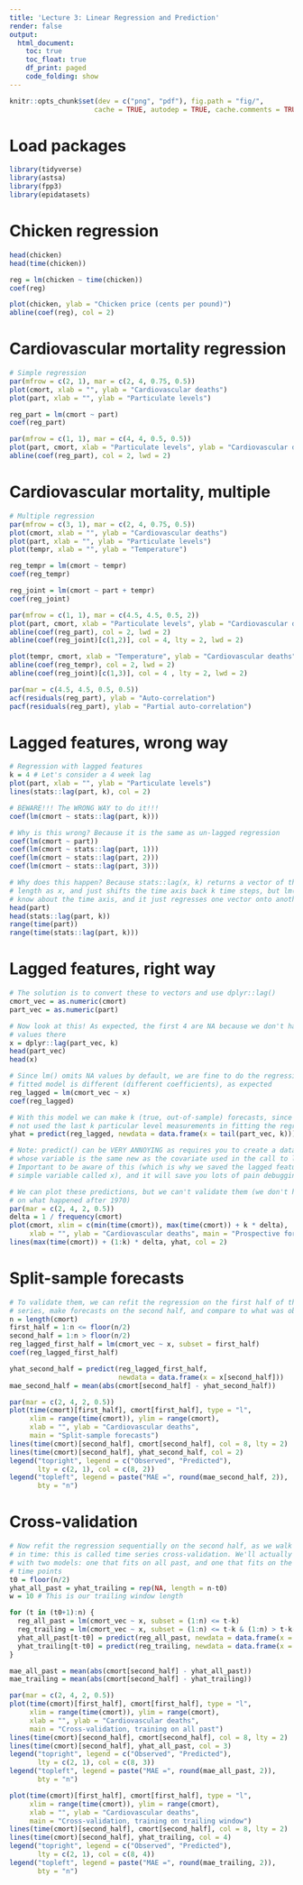 ```yaml
---
title: 'Lecture 3: Linear Regression and Prediction'
render: false
output:
  html_document:
    toc: true
    toc_float: true
    df_print: paged
    code_folding: show
---
```


```r
knitr::opts_chunk$set(dev = c("png", "pdf"), fig.path = "fig/",
                     cache = TRUE, autodep = TRUE, cache.comments = TRUE)
```

# Load packages

```r
library(tidyverse)
library(astsa)
library(fpp3)
library(epidatasets)
```

# Chicken regression

```r
head(chicken)
head(time(chicken))

reg = lm(chicken ~ time(chicken))
coef(reg)

plot(chicken, ylab = "Chicken price (cents per pound)") 
abline(coef(reg), col = 2)
```

# Cardiovascular mortality regression

```r
# Simple regression
par(mfrow = c(2, 1), mar = c(2, 4, 0.75, 0.5))
plot(cmort, xlab = "", ylab = "Cardiovascular deaths") 
plot(part, xlab = "", ylab = "Particulate levels")

reg_part = lm(cmort ~ part)
coef(reg_part)

par(mfrow = c(1, 1), mar = c(4, 4, 0.5, 0.5))
plot(part, cmort, xlab = "Particulate levels", ylab = "Cardiovascular deaths")
abline(coef(reg_part), col = 2, lwd = 2)
```

# Cardiovascular mortality, multiple

```r
# Multiple regression
par(mfrow = c(3, 1), mar = c(2, 4, 0.75, 0.5))
plot(cmort, xlab = "", ylab = "Cardiovascular deaths") 
plot(part, xlab = "", ylab = "Particulate levels")
plot(tempr, xlab = "", ylab = "Temperature")

reg_tempr = lm(cmort ~ tempr)
coef(reg_tempr)

reg_joint = lm(cmort ~ part + tempr)
coef(reg_joint)

par(mfrow = c(1, 1), mar = c(4.5, 4.5, 0.5, 2))
plot(part, cmort, xlab = "Particulate levels", ylab = "Cardiovascular deaths")
abline(coef(reg_part), col = 2, lwd = 2)
abline(coef(reg_joint)[c(1,2)], col = 4, lty = 2, lwd = 2)

plot(tempr, cmort, xlab = "Temperature", ylab = "Cardiovascular deaths")
abline(coef(reg_tempr), col = 2, lwd = 2)
abline(coef(reg_joint)[c(1,3)], col = 4 , lty = 2, lwd = 2)

par(mar = c(4.5, 4.5, 0.5, 0.5))
acf(residuals(reg_part), ylab = "Auto-correlation")
pacf(residuals(reg_part), ylab = "Partial auto-correlation")
```

# Lagged features, wrong way

```r
# Regression with lagged features
k = 4 # Let's consider a 4 week lag
plot(part, xlab = "", ylab = "Particulate levels")
lines(stats::lag(part, k), col = 2)

# BEWARE!!! The WRONG WAY to do it!!!
coef(lm(cmort ~ stats::lag(part, k)))

# Why is this wrong? Because it is the same as un-lagged regression
coef(lm(cmort ~ part))
coef(lm(cmort ~ stats::lag(part, 1)))
coef(lm(cmort ~ stats::lag(part, 2)))
coef(lm(cmort ~ stats::lag(part, 3)))

# Why does this happen? Because stats::lag(x, k) returns a vector of the same 
# length as x, and just shifts the time axis back k time steps, but lm() doesn't 
# know about the time axis, and it just regresses one vector onto another ...
head(part)
head(stats::lag(part, k))
range(time(part))
range(time(stats::lag(part, k)))
```

# Lagged features, right way

```r
# The solution is to convert these to vectors and use dplyr::lag()
cmort_vec = as.numeric(cmort)
part_vec = as.numeric(part)

# Now look at this! As expected, the first 4 are NA because we don't have lag 4 
# values there
x = dplyr::lag(part_vec, k)
head(part_vec)
head(x)

# Since lm() omits NA values by default, we are fine to do the regression. The 
# fitted model is different (different coefficients), as expected
reg_lagged = lm(cmort_vec ~ x)
coef(reg_lagged)

# With this model we can make k (true, out-of-sample) forecasts, since we have
# not used the last k particular level measurements in fitting the regression
yhat = predict(reg_lagged, newdata = data.frame(x = tail(part_vec, k)))

# Note: predict() can be VERY ANNOYING as requires you to create a data frame
# whose variable is the same new as the covariate used in the call to lm() ...
# Important to be aware of this (which is why we saved the lagged feature as a
# simple variable called x), and it will save you lots of pain debugging later

# We can plot these predictions, but we can't validate them (we don't have data 
# on what happened after 1970)
par(mar = c(2, 4, 2, 0.5))
delta = 1 / frequency(cmort)
plot(cmort, xlim = c(min(time(cmort)), max(time(cmort)) + k * delta),    
     xlab = "", ylab = "Cardiovascular deaths", main = "Prospective forecasts")
lines(max(time(cmort)) + (1:k) * delta, yhat, col = 2)
```

# Split-sample forecasts

```r
# To validate them, we can refit the regression on the first half of the time
# series, make forecasts on the second half, and compare to what was observed
n = length(cmort)
first_half = 1:n <= floor(n/2)
second_half = 1:n > floor(n/2)
reg_lagged_first_half = lm(cmort_vec ~ x, subset = first_half)
coef(reg_lagged_first_half)

yhat_second_half = predict(reg_lagged_first_half, 
                           newdata = data.frame(x = x[second_half]))
mae_second_half = mean(abs(cmort[second_half] - yhat_second_half))

par(mar = c(2, 4, 2, 0.5))
plot(time(cmort)[first_half], cmort[first_half], type = "l", 
     xlim = range(time(cmort)), ylim = range(cmort),
     xlab = "", ylab = "Cardiovascular deaths", 
     main = "Split-sample forecasts")
lines(time(cmort)[second_half], cmort[second_half], col = 8, lty = 2)
lines(time(cmort)[second_half], yhat_second_half, col = 2)
legend("topright", legend = c("Observed", "Predicted"), 
       lty = c(2, 1), col = c(8, 2))
legend("topleft", legend = paste("MAE =", round(mae_second_half, 2)), 
       bty = "n")
```

# Cross-validation

```r
# Now refit the regression sequentially on the second half, as we walk forward
# in time: this is called time series cross-validation. We'll actually do this
# with two models: one that fits on all past, and one that fits on the last 10
# time points
t0 = floor(n/2)
yhat_all_past = yhat_trailing = rep(NA, length = n-t0)
w = 10 # This is our trailing window length

for (t in (t0+1):n) {
  reg_all_past = lm(cmort_vec ~ x, subset = (1:n) <= t-k)
  reg_trailing = lm(cmort_vec ~ x, subset = (1:n) <= t-k & (1:n) > t-k-w)
  yhat_all_past[t-t0] = predict(reg_all_past, newdata = data.frame(x = x[t]))
  yhat_trailing[t-t0] = predict(reg_trailing, newdata = data.frame(x = x[t]))
}

mae_all_past = mean(abs(cmort[second_half] - yhat_all_past))
mae_trailing = mean(abs(cmort[second_half] - yhat_trailing))

par(mar = c(2, 4, 2, 0.5))
plot(time(cmort)[first_half], cmort[first_half], type = "l", 
     xlim = range(time(cmort)), ylim = range(cmort),
     xlab = "", ylab = "Cardiovascular deaths",
     main = "Cross-validation, training on all past")
lines(time(cmort)[second_half], cmort[second_half], col = 8, lty = 2)
lines(time(cmort)[second_half], yhat_all_past, col = 3)
legend("topright", legend = c("Observed", "Predicted"), 
       lty = c(2, 1), col = c(8, 3))
legend("topleft", legend = paste("MAE =", round(mae_all_past, 2)), 
       bty = "n")

plot(time(cmort)[first_half], cmort[first_half], type = "l", 
     xlim = range(time(cmort)), ylim = range(cmort),
     xlab = "", ylab = "Cardiovascular deaths", 
     main = "Cross-validation, training on trailing window")
lines(time(cmort)[second_half], cmort[second_half], col = 8, lty = 2)
lines(time(cmort)[second_half], yhat_trailing, col = 4)
legend("topright", legend = c("Observed", "Predicted"), 
       lty = c(2, 1), col = c(8, 4))
legend("topleft", legend = paste("MAE =", round(mae_trailing, 2)), 
       bty = "n")
```